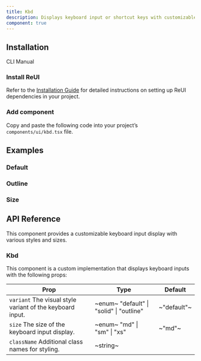 ```yaml
---
title: Kbd
description: Displays keyboard input or shortcut keys with customizable styles and sizes.
component: true
---
```


## Installation

<Tabs defaultValue="cli">

<TabsList>
  <TabsTrigger value="cli">CLI</TabsTrigger>
  <TabsTrigger value="manual">Manual</TabsTrigger>
</TabsList>

<TabsContent value="cli">
  <CliCommands name="kbd" />
</TabsContent>

<TabsContent value="manual">    
<Steps>

### Install ReUI

Refer to the [Installation Guide](/docs/installation) for detailed instructions on setting up ReUI dependencies in your project.

### Add component

Copy and paste the following code into your project’s `components/ui/kbd.tsx` file.

<ComponentPreview name="kbd" />

</Steps>

</TabsContent>

</Tabs>

## Examples

### Default

<ExamplePreview path="kbd/default" />

### Outline

<ExamplePreview path="kbd/outline" />

### Size

<ExamplePreview path="kbd/size" />

## API Reference

This component provides a customizable keyboard input display with various styles and sizes.

### Kbd

This component is a custom implementation that displays keyboard inputs with the following props:

| **Prop**                                                                             | **Type**                                                              | **Default** |
| ------------------------------------------------------------------------------------ | --------------------------------------------------------------------- | ----------- |
| `variant` <PopoverInfo>The visual style variant of the keyboard input.</PopoverInfo> | ~enum~ <PopoverInfo> "default" \| "solid" \| "outline" </PopoverInfo> | ~"default"~ |
| `size` <PopoverInfo>The size of the keyboard input display.</PopoverInfo>            | ~enum~ <PopoverInfo> "md" \| "sm" \| "xs" </PopoverInfo>              | ~"md"~      |
| `className` <PopoverInfo>Additional class names for styling.</PopoverInfo>           | ~string~                                                              | <Na/>       |
